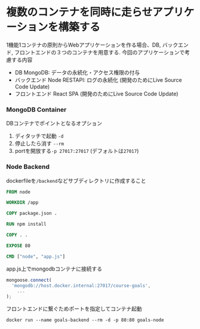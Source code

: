 # 複数のコンテナを同時に走らせアプリケーションを構築する
1機能1コンテナの原則からWebアプリケーションを作る場合、DB, バックエンド, フロントエンドの３つのコンテナを用意する.
今回のアプリケーションで考慮する内容
- DB
MongoDB: データの永続化・アクセス権限の付与
- バックエンド
Node RESTAPI: ログの永続化 (開発のためにLive Source Code Update)
- フロントエンド
React SPA (開発のためにLive Source Code Update)

### MongoDB Container
DBコンテナでポイントとなるオプション
1. ディタッチで起動 `-d`
2. 停止したら消す `--rm`
3. portを開放する`-p 27017:27017` (デフォルトは`27017`)

### Node Backend
dockerfileを`/backend`などサブディレクトリに作成すること
```dockerfile filename="/backend/dockerfile"
FROM node

WORKDIR /app

COPY package.json .

RUN npm install

COPY . .

EXPOSE 80

CMD ["node", "app.js"]
```

app.js上でmongodbコンテナに接続する
```js filename="app.js"
mongoose.connect(
  'mongodb://host.docker.internal:27017/course-goals',
	...
);
```
フロントエンドに繋ぐためポートを指定してコンテナ起動

```shell 
docker run --name goals-backend --rm -d -p 80:80 goals-node
```